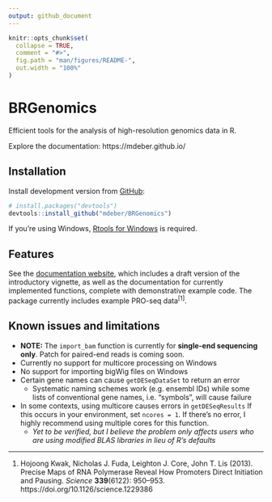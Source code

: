 ```yaml
---
output: github_document
---
```


<!-- README.md is generated from README.Rmd. Please edit that file -->

```r
knitr::opts_chunk$set(
  collapse = TRUE,
  comment = "#>",
  fig.path = "man/figures/README-",
  out.width = "100%"
)
```

# BRGenomics

<!-- badges: start -->
<!-- badges: end -->

Efficient tools for the analysis of high-resolution genomics data in R.

Explore the documentation: https://mdeber.github.io/

## Installation

Install development version from [GitHub](https://github.com/mdeber/BRGenomics):

``` r
# install.packages("devtools")
devtools::install_github("mdeber/BRGenomics")
```
If you're using Windows, [Rtools for Windows](https://cran.rstudio.com/bin/windows/Rtools/) is required.

## Features

See the [documentation website](https://mdeber.github.io/), which includes a draft version of the introductory vignette, as well as the documentation for currently implemented functions, complete with demonstrative example code. The package currently includes example PRO-seq 
data^[1]^.

## Known issues and limitations

* __NOTE:__ The `import_bam` function is currently for __single-end sequencing only__. Patch for paired-end reads is coming soon.
* Currently no support for multicore processing on Windows
* No support for importing bigWig files on Windows
* Certain gene names can cause `getDESeqDataSet` to return an error
    + Systematic naming schemes work (e.g. ensembl IDs) while some lists of
    conventional gene names, i.e. "symbols", will cause failure
* In some contexts, using multicore causes errors in `getDESeqResults` If this occurs in your environment, set `ncores = 1`. If there's no error, I highly recommend using multiple cores for this function.
    + _Yet to be verified, but I believe the problem only affects users who are using modified BLAS libraries in lieu of R's defaults_

---

1. Hojoong Kwak, Nicholas J. Fuda, Leighton J. Core, John T. Lis (2013). 
Precise Maps of RNA Polymerase Reveal How Promoters Direct Initiation and 
Pausing. *Science* __339__(6122): 950–953. https://doi.org/10.1126/science.1229386




